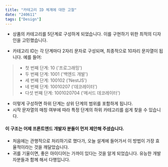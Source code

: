 ```yaml
---
title: "카테고리 ID 체계에 대한 고찰"
date: "240611"
tags: ["Design"]
---
```


- 상품의 카테고리를 5단계로 구성하게 되었습니다. 이를 구현하기 위한 최적의 디자인을 고민했습니다.

- 카테고리 ID는 각 단계마다 2자리 문자로 구성되며, 최종적으로 10자리 문자열이 됩니다. 예를 들어:

> - 첫 번째 단계: 10 ('프로그래밍')
> - 두 번째 단계: 1001 ('백엔드 개발')
> - 세 번째 단계: 100102 ('NestJS')
> - 네 번째 단계: 10010207 ('데코레이터')
> - 다섯 번째 단계: 1001020704 ('메서드 데코레이터')

- 이렇게 구성하면 하위 단계는 상위 단계의 범위를 포함하게 됩니다.
- 시작 문자열의 매칭 여부에 따라 특정 단계의 하위 카테고리를 쉽게 찾을 수 있습니다.

#### 이 구조는 어제 프론트엔드 개발자 분들이 먼저 제안해 주셨습니다.

- 처음에는 관행적으로 처리하기로 했다가, 오늘 설계에 들어가서 이 방법이 가장 효율적이라는 것을 깨달았습니다.
- 귀를 기울이면, 좋은 아이디어는 가까이 있다는 것을 알게 되었습니다. 유능한 개발자분들과 함께 해서 다행입니다.
